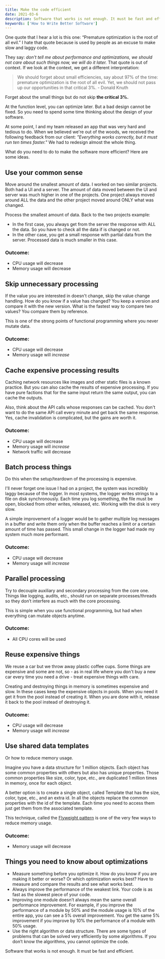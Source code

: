 ```yaml
---
title: Make the code efficient
date: 2021-03-6
description: Software that works is not enough. It must be fast and efficient. Here are some ideas.
keywords: ['How to Write Better Software']
---
```


One quote that I hear a lot is this one: “Premature optimization is the root of all evil.” I hate that quote because 
is used by people as an excuse to make slow and laggy code. 

They say: *don't tell me about performance and optimizations, we should not care about such things now, we will do it later.* 
That quote is out of context. If we look at the context, we get a different interpretation:
 > We should forget about small efficiencies, say about 97% of the time: premature optimization is the root of all evil. Yet, we should not pass up our opportunities in that critical 3%. - Donald Knuth

Forget about the small things but do not skip __the critical 3%.__

At the function level, you can optimize later. But a bad design cannot be fixed. So you need to spend some time thinking about the design of your software.

At some point, I and my team released an app that was very hard and tedious to do. When we believed we're out of the woods, we received the following
feedback from our client: *"Everything works correctly, but it must run _ten times faster_."* We had to redesign almost the whole thing.

What do you need to do to make the software more efficient? Here are some ideas.

## Use your common sense
Move around the smallest amount of data. I worked on two similar projects. Both had a UI and a server. 
The amount of data moved between the UI and server was much higher in one of the projects. One project always 
moved around ALL the data and the other project moved around ONLY what was changed. 

Process the smallest amount of data. Back to the two projects example: 
* In the first case, you always get from the server the response with ALL the data. So you have to check all the data if is changed or not. 
* In the other case, you get a small response with partial data from the server. Processed data is much smaller in this case. 

### Outcome:
* CPU usage will decrease
* Memory usage will decrease


## Skip unnecessary processing
If the value you are interested in doesn't change, skip the value change handling. 
How do you know if a value has changed? You keep a version and compare it with the new version. What is the fastest way to compare two values? You compare them by reference.          

This is one of the strong points of functional programming where you never mutate data. 

### Outcome:
* CPU usage will decrease
* Memory usage will _increase_


## Cache expensive processing results
Caching network resources like images and other static files is a known practice. 
But you can also cache the results of expensive processing. If you have pure factions that for the same input return the same output, you can cache the outputs. 

Also, think about the API calls whose responses can be cached. You don't want to do the same API call every minute and get back the same response.
Yes, cache invalidation is complicated, but the gains are worth it.

### Outcome:
* CPU usage will decrease
* Memory usage will _increase_
* Network traffic will decrease


## Batch process things
Do this when the setup/teardown of the processing is expensive. 

I'll never forget one issue I had on a project, the system was incredibly laggy because of the logger. In most systems, the logger writes strings to a file on disk synchronously. Each time you log something, the file must be open, blocked from other writes, released, etc. 
Working with the disk is very slow. 

A simple improvement of a logger would be to gather multiple log messages in a buffer and write them only when the buffer reaches a limit or a certain amount of time has passed.
This small change in the logger had made my system much more performant.

### Outcome:
* CPU usage will decrease
* Memory usage will _increase_



## Parallel processing
Try to decouple auxiliary and secondary processing from the core one. Things like logging, audits, etc., should run on separate processes/threads so they don’t interfere as 
much with the core processing.

This is simple when you use functional programming, but had when everything can mutate objects anytime.

### Outcome:
* All CPU cores will be used


## Reuse expensive things
We reuse a car but we throw away plastic coffee cups. Some things are expensive and some are not, so - as in real life where you don't buy a new car 
every time you need a drive - treat expensive things with care.

Creating and destroying things in memory is sometimes expensive and slow. In these cases keep the expensive objects in pools.
When you need it get it from the pool instead of creating it. When you are done with it, release it back to the pool instead of destroying it.

### Outcome:
* CPU usage will decrease
* Memory usage will _increase_


## Use shared data templates
Or how to reduce memory usage.

Imagine you have a data structure for 1 million objects. Each object has some common properties with others but also has 
unique properties. Those common properties like size, color, type, etc., are duplicated 1 million times in memory, once for each object.

A better option is to create a single object, called Template that has the size, color, type, etc., and an extra id.
In all the objects replace the common properties with the id of the template. Each time you need to access them just get them from the associated template.

This technique, called the [Flyweight pattern](https://en.wikipedia.org/wiki/Flyweight_pattern) is one of the very few ways to reduce memory usage.

### Outcome:
* Memory usage will decrease


## Things you need to know about optimizations
* Measure something before you optimize it. How do you know if you are making it better or worse? Or which optimization works best? Have to measure and compare the results and see what works best.
* Always improve the performance of the weakest link. Your code is as fast as the slowest piece of your code. 
* Improving one module doesn’t always mean the same overall performance improvement. For example, if you improve the performance of a module by 50% and the module usage is 10% of the entire app, you can see a 5% overall improvement. You get the same 5% improvement if you improve by 10% the performance of a module with 50% usage.
* Use the right algorithm or data structure. There are some types of problems that can be solved very efficiently by some algorithms. If you don’t know the algorithms, you cannot optimize the code.

Software that works is not enough. It must be fast and efficient.


